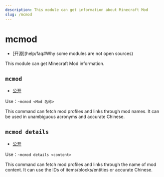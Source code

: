 ```yaml
---
description: This module can get information about Minecraft Mod
slug: /mcmod
---
```


# mcmod

-   [开源]\(help/faq#Why some modules are not open sources)

This module can get Minecraft Mod information.

## `mcmod`

-   [公开](permissions)

Use：`~mcmod <Mod 名称>`

This command can fetch mod profiles and links through mod names. It can be used in unambiguous acronyms and accurate Chinese.

## `mcmod details`

-   [公开](permissions)

Use：`~mcmod details <content>`

This command can fetch mod profiles and links through the name of mod content. It can use the IDs of items/blocks/entities or accurate Chinese.
